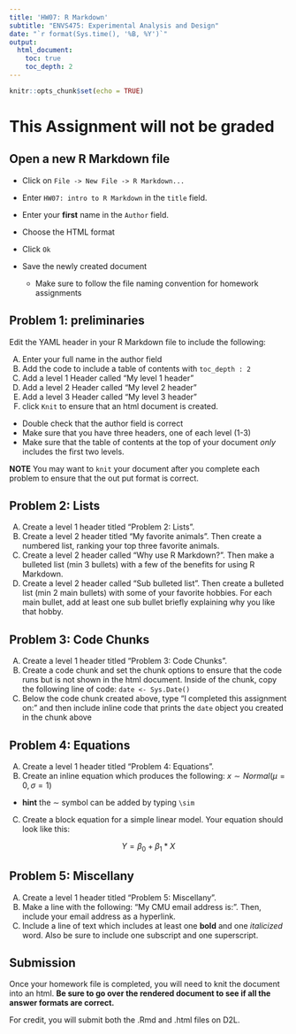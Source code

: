 ```yaml
---
title: 'HW07: R Markdown'
subtitle: "ENVS475: Experimental Analysis and Design"
date: "`r format(Sys.time(), '%B, %Y')`"
output: 
  html_document:
    toc: true
    toc_depth: 2
---
```


```r
knitr::opts_chunk$set(echo = TRUE)
```


# This Assignment will not be graded

## Open a new R Markdown file 

* Click on `File -> New File -> R Markdown...`

* Enter `HW07: intro to R Markdown` in the `title` field. 

* Enter your **first** name in the `Author` field.

* Choose the HTML format

* Click `Ok`

* Save the newly created document
  + Make sure to follow the file naming convention for homework assignments

## Problem 1: preliminaries
Edit the YAML header in your R Markdown file to include the following:  

A) Enter your full name in the author field  
B) Add the code to include a table of contents with `toc_depth : 2`  
C) Add a level 1 Header called "My level 1 header"  
D) Add a level 2 Header called "My level 2 header"  
E) Add a level 3 Header called "My level 3 header"  
F) click `Knit` to ensure that an html document is created.  
  + Double check that the author field is correct
  + Make sure that you have three headers, one of each level (1-3)
  + Make sure that the table of contents at the top of your document *only* includes the first two levels. 

**NOTE** You may want to `knit` your document after you complete each problem to ensure that the out put format is correct. 


## Problem 2: Lists
A) Create a level 1 header titled "Problem 2: Lists".
B) Create a level 2 header titled "My favorite animals". Then create a numbered list, ranking your top three favorite animals. 
C) Create a level 2 header called "Why use R Markdown?". Then make a bulleted list (min 3 bullets) with a few of the benefits for using R Markdown. 
D) Create a level 2 header called "Sub bulleted list". Then create a bulleted list (min 2 main bullets) with some of your favorite hobbies. For each main bullet, add at least one sub bullet briefly explaining why you like that hobby. 

## Problem 3: Code Chunks
A) Create a level 1 header titled "Problem 3: Code Chunks".
B) Create a code chunk and set the chunk options to ensure that the code runs but is not shown in the html document. Inside of the chunk, copy the following line of code: `date <- Sys.Date()`
C) Below the code chunk created above, type “I completed this assignment on: ” and then include inline code that prints the `date` object you created in the chunk above

## Problem 4: Equations
A) Create a level 1 header titled "Problem 4: Equations".
B) Create an inline equation which produces the following: $x \sim Normal(\mu = 0, \sigma = 1)$
  + **hint** the $\sim$ symbol can be added by typing `\sim`
C) Create a block equation for a simple linear model. Your equation should look like this:

$$ Y = \beta_0 + \beta_1 * X $$

## Problem 5: Miscellany
A) Create a level 1 header titled "Problem 5: Miscellany".
B) Make a line with the following: "My CMU email address is: ". Then, include your email address as a hyperlink. 
C) Include a line of text which includes at least one **bold** and one *italicized* word. Also be sure to include one subscript and one superscript. 


## Submission

Once your homework file is completed, you will need to knit the document into an html. **Be sure to go over the rendered document to see if all the answer formats are correct.**

For credit, you will submit both the .Rmd and .html files on D2L. 